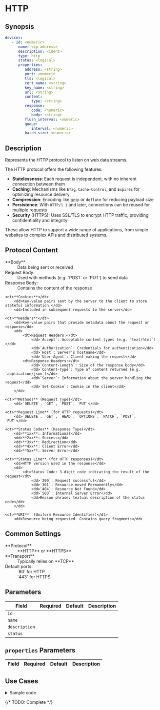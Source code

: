 # HTTP

## Synopsis

```yaml
devices:
   - id: <numeric>
      name: <ip-address>
      description: <ident>
      type: http
      status: <logical>
      properties:
         address: <string>
         port: <numeri>
         tls: <logical>
         cert_name: <string>
         key_name: <string>
         url: <string>
         content:
            type: <string>
         response:
            code: <numeric>
            body: <string>
         flush_interval: <numeric>
         queue:
            interval: <numeric>
         batch_size: <numeric>
```

## Description

Represents the HTTP protocol to listen on web data streams.

The HTTP protocol offers the following features:

* **Statelessness**: Each request is independent, with no inherent connection between them
* **Caching**: Mechanisms like `ETag`, `Cache-Control`, and `Expires` for optimizing resource delivery
* **Compression**: Encoding like `gzip` or `deflate` for reducing payload size
* **Persistence**: With `HTTP/1.1` and later, connections can be reused for multiple requests
* **Security** (HTTPS): Uses SSL/TLS to encrypt HTTP traffic, providing confidentiality and integrity

These allow HTTP to support a wide range of applications, from simple websites to complex APIs and distributed systems.

## Protocol Content

<dl>
	<dt>**Body**</dt>
		<dd>Data being sent or received</dd>
		<dd>
			<dt>Request Body:</dt>
				<dd>Used with methods (e.g. `POST` or `PUT`) to send data</dd>
				<dt>Response Body:</dt>
				<dd>Contains the content of the response</dd>
		</dd>

	<dt>**Cookies**</dt>
		<dd>Key-value pairs sent by the server to the client to store stateful information.</dd>
		<dd>Included in subsequent requests to the server</dd>

	<dt>**Headers**</dt>
		<dd>Key-value pairs that provide metadata about the request or response</dd>
		<dd>
			<dt>Request Headers:</dt>
				<dd>`Accept`: Acceptable content types (e.g. `text/html`)</dd>
				<dd>`Authorization`: Credentials for authentication</dd>
				<dd>`Host`: Server's hostname</dd>
				<dd>`User-Agent`: Client making the request</dd>
			<dt>Response Headers:</dt>
				<dd>`Content-Length`: Size of the response body</dd>
				<dd>`Content-Type`: Type of content returned (e.g. `application/json`)</dd>
				<dd>`Server`: Information about the server handling the request</dd>
				<dd>`Set-Cookie`: Cookie in the client</dd>
		</dd>

	<dt>**Methods** (Request Type)</dt>
		<dd>`DELETE`, `GET`, `POST`, `PUT`</dd>

	<dt>**Request Line** (for HTTP requests)</dt>
		<dd>`DELETE`, `GET`, `HEAD`, `OPTIONS`, `PATCH`, `POST`, `PUT`</dd>

	<dt>**Status Codes** (Response Type)</dt>
		<dd>**1xx**: Informational</dd>
		<dd>**2xx**: Success</dd>
		<dd>**3xx**: Redirection</dd>
		<dd>**4xx**: Client Error</dd>
		<dd>**5xx**: Server Error</dd>

	<dt>**Status Line** (for HTTP responses)</dt>
		<dd>HTTP version used in the response</dd>
		<dd>
			<dt>Status Code: 3-digit code indicating the result of the request</dt>
				<dd>`200`: Request successful</dd>
				<dd>`301`: Resource moved Permanently</dd>
				<dd>`404`: Resource Not Found</dd>
				<dd>`500`: Internal Server Error</dd>
				<dd>Reason phrase: textual description of the status code</dd>
		</dd>

	<dt>**URI**  (Uniform Resource Identifier)</dt>
		<dd>Resource being requested. Contains query fragments</dd>
</dl>

## Common Settings

<dl>
	<dt>**Protocol**</dt>
		<dd>**HTTP** or **HTTPS**</dd>
		<dt>**Transport**</dt>
	<dd>
		Typically relies on **TCP**
		<dt>Default ports:</dt>
			<dd>`80` for HTTP</dd>
			<dd>`443` for HTTPS</dd>
	</dd>
</dl>

## Parameters

|Field|Required|Default|Description|
|---|---|---|---|
|`id`||||
|`name`||||
|`description`||||
|`status`||||

## `properties` Parameters

|Field|Required|Default|Description|
|---|---|---|---|

## Use Cases

<details>
<summary>Sample code</summary>
```yaml
```
</details>

{/* TODO: Complete */}
